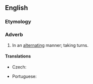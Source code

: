 ==English==

===Etymology===
{{suffix|alternating|ly|lang=en}}

===Adverb===
{{en-adv|-}}

# In an [[alternating]] manner; taking turns.

====Translations====
{{trans-top|in an alternating manner}}
* Czech: {{t+|cs|střídavě}}
{{trans-mid}}
* Portuguese: {{t|pt|alternantemente}}
{{trans-bottom}}